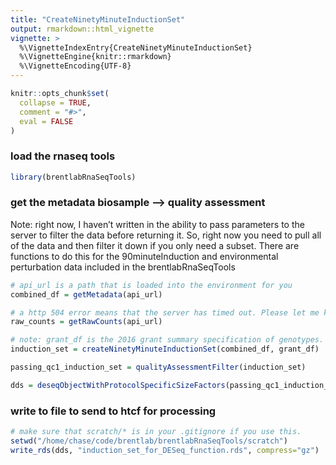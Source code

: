 ```yaml
---
title: "CreateNinetyMinuteInductionSet"
output: rmarkdown::html_vignette
vignette: >
  %\VignetteIndexEntry{CreateNinetyMinuteInductionSet}
  %\VignetteEngine{knitr::rmarkdown}
  %\VignetteEncoding{UTF-8}
---
```


```r
knitr::opts_chunk$set(
  collapse = TRUE,
  comment = "#>",
  eval = FALSE
)
```
### load the rnaseq tools
```r
library(brentlabRnaSeqTools)
```
### get the metadata biosample --> quality assessment
Note: right now, I haven't written in the ability to pass parameters to the server to filter the data before returning it. So, right now you need to pull all of the data and then filter it down if you only need a subset. There are functions to do this for the 90minuteInduction and environmental perturbation data included in the brentlabRnaSeqTools
```r
# api_url is a path that is loaded into the environment for you
combined_df = getMetadata(api_url)
```

```r
# a http 504 error means that the server has timed out. Please let me know when this happens b/c it will help with getting the data input/output settings right to prevent this error
raw_counts = getRawCounts(api_url)
```

```r
# note: grant_df is the 2016 grant summary specification of genotypes. it is automatically loaded with the brentlabRnaSeqTools package
induction_set = createNinetyMinuteInductionSet(combined_df, grant_df)
```

```r
passing_qc1_induction_set = qualityAssessmentFilter(induction_set)
```

```r
dds = deseqObjectWithProtocolSpecificSizeFactors(passing_qc1_induction_set, raw_counts )
```
### write to file to send to htcf for processing
```r
# make sure that scratch/* is in your .gitignore if you use this.
setwd("/home/chase/code/brentlab/brentlabRnaSeqTools/scratch")
write_rds(dds, "induction_set_for_DESeq_function.rds", compress="gz")
```



